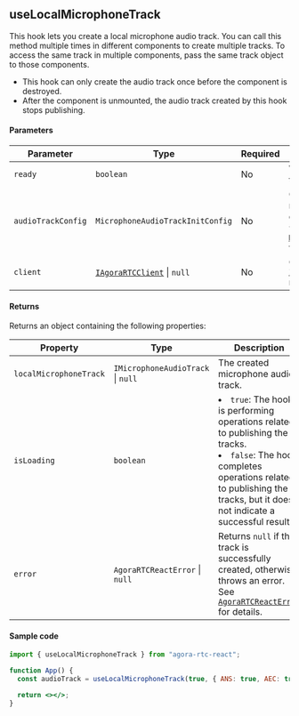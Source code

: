 ## useLocalMicrophoneTrack

This hook lets you create a local microphone audio track. You can call this method multiple times in different components to create multiple tracks. To access the same track in multiple components, pass the same track object to those components.

- This hook can only create the audio track once before the component is destroyed.
- After the component is unmounted, the audio track created by this hook stops publishing.

#### Parameters

| Parameter          | Type                                                                                                                     | Required | Description                                                                                                                                                                                                                                              |
| ------------------ | ------------------------------------------------------------------------------------------------------------------------ | -------- | -------------------------------------------------------------------------------------------------------------------------------------------------------------------------------------------------------------------------------------------------------- |
| `ready`            | `boolean`                                                                                                                | No       | Whether it is ready to create the track. The default value is `true`.                                                                                                                                                                                    |
| `audioTrackConfig` | `MicrophoneAudioTrackInitConfig`                                                                                         | No       | Configurations for initializing the microphone audio track. The default is `{ ANS: true, AEC: true }`. See [`MicrophoneAudioTrackInitConfig`](https://api-ref.agora.io/en/video-sdk/web/4.x/interfaces/microphoneaudiotrackinitconfig.html) for details. |
| `client`           | [`IAgoraRTCClient`](https://api-ref.agora.io/en/video-sdk/web/4.x/interfaces/iagorartcclient.html) &VerticalLine; `null` | No       | Created using the Web SDK's [`IAgoraRTC.createClient`](https://api-ref.agora.io/en/video-sdk/web/4.x/interfaces/iagorartc.html#createclient) method.                                                                                                     |

#### Returns

Returns an object containing the following properties:

| Property               | Type                                          | Description                                                                                                                                                                                                         |
| ---------------------- | --------------------------------------------- | ------------------------------------------------------------------------------------------------------------------------------------------------------------------------------------------------------------------- |
| `localMicrophoneTrack` | `IMicrophoneAudioTrack` &VerticalLine; `null` | The created microphone audio track.                                                                                                                                                                                 |
| `isLoading`            | `boolean`                                     | <li>`true`: The hook is performing operations related to publishing the tracks.</li><li>`false`: The hook completes operations related to publishing the tracks, but it does not indicate a successful result.</li> |
| `error`                | `AgoraRTCReactError` &VerticalLine; `null`    | Returns `null` if the track is successfully created, otherwise throws an error. See [`AgoraRTCReactError`](https://api-ref.agora.io/en/video-sdk/reactjs/2.x/classes/AgoraRTCReactError.html) for details.          |

#### Sample code

```jsx
import { useLocalMicrophoneTrack } from "agora-rtc-react";

function App() {
  const audioTrack = useLocalMicrophoneTrack(true, { ANS: true, AEC: true });

  return <></>;
}
```
